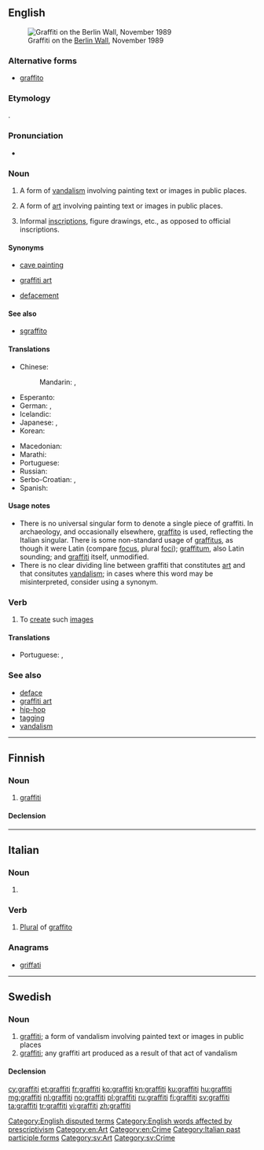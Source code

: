 ==English==

{{wikipedia|dab=graffiti (disambiguation)|graffiti}}
[[Image:Berlin-wall.jpg|thumb|right|Graffiti on the [[w:Berlin Wall|Berlin Wall]], November 1989]]

===Alternative forms===
* [[graffito]]

===Etymology===
{{borrowing|it|graffiti|lang=en}}.

===Pronunciation===
* {{a|UK}} {{IPA|/ˈɡɹəˌfiː.ti/}}

===Noun===
{{en-noun|-}}

# {{context|chiefly|uncountable|lang=en}} A form of [[vandalism]] involving painting text or images in public places.
# {{context|chiefly|uncountable|lang=en}} A form of [[art]] involving painting text or images in public places.
# {{context|archaeology|countable|lang=en}} Informal [[inscription]]s, figure drawings, etc., as opposed to official inscriptions.

====Synonyms====
* {{sense|archaeology}} [[cave painting]]
* {{sense|art}} [[graffiti art]]
* {{sense|vandalism}} [[defacement]]

====See also====
* [[sgraffito]]

====Translations====
{{trans-top|a form of vandalism involving painting text or images}}
* Chinese:
*: Mandarin: {{t|cmn|塗鴉|sc=Hani}}, {{t+|cmn|涂鸦|tr=túyā|sc=Hani}}
* Esperanto: {{t|eo|murskribaĉo}}
* German: {{t+|de|Graffito|m|n}}, {{t+|de|Graffiti|m-p|n-p}}
* Icelandic: {{t|is|veggjakrot|n}}
* Japanese: {{t|ja|落書き|tr=らくがき, rakugaki|sc=Jpan}}, {{t|ja|グラフィティ|tr=gurafiti}}
* Korean: {{t|ko|그라피토|tr=geurapito|sc=Hang}}
{{trans-mid}}
* Macedonian: {{t|mk|графити|m-p|tr=grafíti}}
* Marathi: {{t|mr|ग्राफिटी|f|tr=grafiṭī|sc=Deva}}
* Portuguese: {{t+|pt|grafite|m}}
* Russian: {{t+|ru|граффити|n|tr=graffíti}}
* Serbo-Croatian: {{t|sh|графити|m-p}}, {{t|sh|grafiti|m-p}}
* Spanish: {{t+|es|grafiti}}
{{trans-bottom}}

====Usage notes====
* There is no universal singular form to denote a single piece of graffiti. In archaeology, and occasionally elsewhere, [[graffito]] is used, reflecting the Italian singular. There is some non-standard usage of [[graffitus]], as though it were Latin (compare [[focus]], plural [[foci]]); [[graffitum]], also Latin sounding; and [[graffiti#Noun|graffiti]] itself, unmodified.
* There is no clear dividing line between graffiti that constitutes [[art]] and that consitutes [[vandalism]]; in cases where this word may be misinterpreted, consider using a synonym.

===Verb===
{{en-verb}}

# To [[create]] such [[image]]s

====Translations====
{{trans-top|create graffiti}}
* Portuguese: {{t+|pt|pichar}}, {{t|pt|grafitar}}
{{trans-mid}}
{{trans-bottom}}

===See also===
* [[deface]]
* [[graffiti art]]
* [[hip-hop]]<!-- graffiti is 1 or the 4 elements of hiphop, however the latter term is spelled -->
* [[tagging]]
* [[vandalism]]

[[Category:English disputed terms]]

[[Category:English words affected by prescriptivism]]
[[Category:en:Art]]
[[Category:en:Crime]]

----

==Finnish==

===Noun===
{{fi-noun}}

# [[#English|graffiti]]

====Declension====
{{fi-decl-risti|graffit}}

----

==Italian==

===Noun===
{{head|it|plural}} {{g|m-p}}

# {{plural of|graffito|lang=it}}

===Verb===
{{head|it}} {{g|m}}

# [[plural|Plural]] of [[graffito]]

===Anagrams===
* [[griffati#Italian|griffati]]

[[Category:Italian past participle forms]]

----

==Swedish==

===Noun===
{{sv-noun|c}}

# [[#English|graffiti]]; a form of vandalism involving painted text or images in public places
# [[#English|graffiti]]; any graffiti art produced as a result of that act of vandalism

====Declension====
{{sv-noun-unc-irreg-c}}

[[Category:sv:Art]]
[[Category:sv:Crime]]

[[cy:graffiti]]
[[et:graffiti]]
[[fr:graffiti]]
[[ko:graffiti]]
[[kn:graffiti]]
[[ku:graffiti]]
[[hu:graffiti]]
[[mg:graffiti]]
[[nl:graffiti]]
[[no:graffiti]]
[[pl:graffiti]]
[[ru:graffiti]]
[[fi:graffiti]]
[[sv:graffiti]]
[[ta:graffiti]]
[[tr:graffiti]]
[[vi:graffiti]]
[[zh:graffiti]]